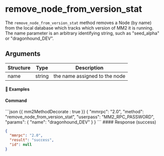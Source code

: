 
# remove\_node\_from\_version\_stat

The `remove_node_from_version_stat` method removes a Node (by name) from the local database which tracks which version of MM2 it is running. The name parameter is an arbitrary identifying string, such as "seed\_alpha" or "dragonhound\_DEV".

## Arguments

| Structure | Type   | Description                   |
| --------- | ------ | ----------------------------- |
| name      | string | the name assigned to the node |

#### 📌 Examples

#### Command

<CodeGroup title="" tag="POST" label="remove_node_from_version_stat">
  ```json {{ mm2MethodDecorate : true }}
  {
    "mmrpc": "2.0",
    "method": "remove_node_from_version_stat",
    "userpass": "MM2_RPC_PASSWORD",
    "params": {
      "name": "dragonhound_DEV"
    }
  }
  ```
</CodeGroup>

<CollapsibleSection expandedText="Hide Response" collapsedText="Show Response">
  #### Response (success)

  ```json
  {
    "mmrpc": "2.0",
    "result": "success",
    "id": null
  }
  ```
</CollapsibleSection>
